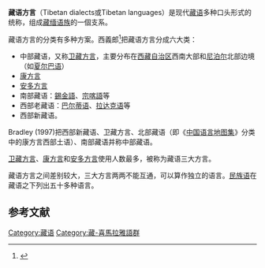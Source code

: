 {{Infobox Language family
|name=藏语方言
|region=[[中国|中国]]西南、[[尼泊尔|尼泊尔]]、[[不丹|不丹]]、[[巴基斯坦|巴基斯坦]]东部、[[印度|印度]]东北
|familycolor=Sino-Tibetan
|fam1=[[漢藏語系|漢藏語系]]
|fam2=[[藏緬語族|藏緬語族]]
|fam3=[[藏-喜马拉雅语群|藏-喜马拉雅语群]] ?
|child1=[[卫藏方言|卫藏方言]]
|child2=[[康方言|康方言]]
|child3=[[安多方言|安多方言]]
|child4=[[南部藏语|南部藏语]]
|child5=[[西部老藏语|西部老藏语]]
|child6=[[西部新藏语|西部新藏语]]
|multitree=tibt
|iso5=無
}}
'''藏语方言'''（Tibetan dialects或Tibetan languages）是现代[[藏语|藏语]]多种口头形式的统称，组成[[藏缅语族|藏缅语族]]的一個支系。

藏语方言的分类有多种方案。西義郎<ref>{{lang|ja|西 義郎，現代チベット語方言の分類，国立民族学博物館研究報告11巻４号（1987.03.31），837-900。}}</ref>把藏语方言分成六大类：
* 中部藏语，又称[[卫藏方言|卫藏方言]]，主要分布在[[西藏自治区|西藏自治区]]西南大部和[[尼泊尔|尼泊尔]]北部边境（如[[夏尔巴语|夏尔巴语]]）
* [[康方言|康方言]]
* [[安多方言|安多方言]]
* 南部藏语：[[錫金語|錫金語]]、[[宗喀語|宗喀語]]等
* 西部老藏语：[[巴尔蒂语|巴尔蒂语]]、[[拉达克语|拉达克语]]等
* 西部新藏语。
Bradley (1997)把西部新藏语、卫藏方言、北部藏语（即《[[中国语言地图集|中国语言地图集]]》分类中的康方言西部土语）、南部藏语并称中部藏语。

[[卫藏方言|卫藏方言]]、[[康方言|康方言]]和[[安多方言|安多方言]]使用人数最多，被称为藏语三大方言。

藏语方言之间差别较大，三大方言两两不能互通，可以算作独立的语言。[[民族语|民族语]]在藏语之下列出五十多种语言。

== 参考文献 ==
<references />

[[Category:藏语|Category:藏语]]
[[Category:藏-喜馬拉雅語群|Category:藏-喜馬拉雅語群]]